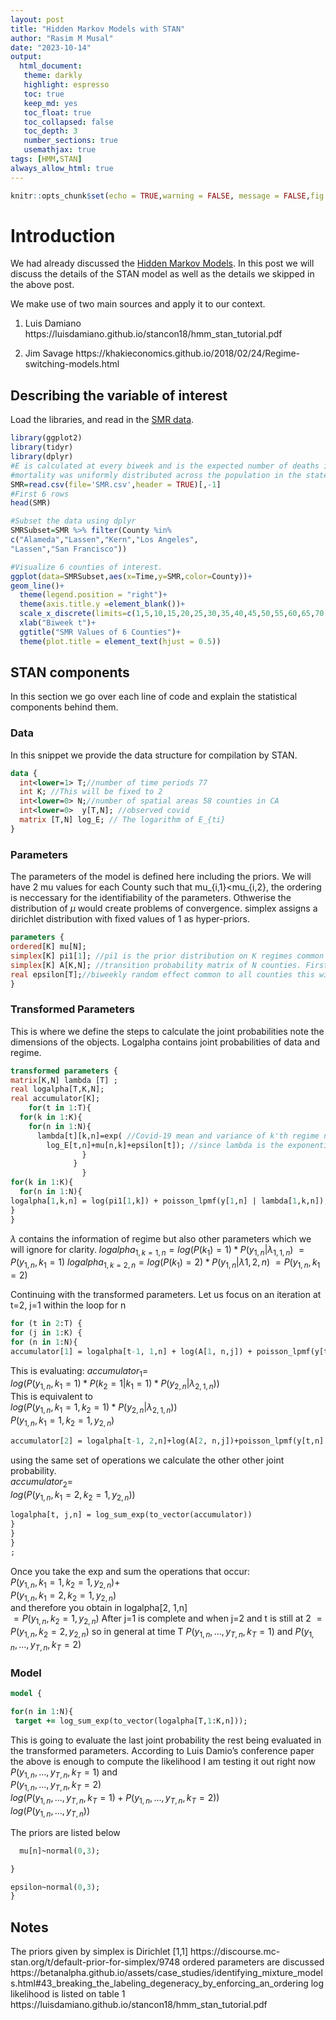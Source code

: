 ```yaml
---
layout: post
title: "Hidden Markov Models with STAN"
author: "Rasim M Musal"
date: "2023-10-14"
output:
  html_document:
   theme: darkly
   highlight: espresso
   toc: true
   keep_md: yes
   toc_float: true
   toc_collapsed: false
   toc_depth: 3
   number_sections: true
   usemathjax: true
tags: [HMM,STAN]
always_allow_html: true
---
```

<script type="text/x-mathjax-config">
MathJax.Hub.Config({
  TeX: { 
      equationNumbers: {
 
            autoNumber: "all",
            formatNumber: function (n) {return +n}
      } 
  }
});
</script>

```r
knitr::opts_chunk$set(echo = TRUE,warning = FALSE, message = FALSE,fig.path = ('./assets/img/2023-10-14-Hidden_Markov_Models_with_STAN'))
```

# Introduction

We had already discussed the [Hidden Markov Models](https://mmusal.github.io/blog/2023/Hidden-Markov-Models/). In this post we will discuss the details of the STAN model as well as the details we skipped in the above post.

We make use of two main sources and apply it to our context.\

1) Luis Damiano https://luisdamiano.github.io/stancon18/hmm_stan_tutorial.pdf\

2) Jim Savage https://khakieconomics.github.io/2018/02/24/Regime-switching-models.html\

## Describing the variable of interest
Load the libraries, and read in the [SMR data](https://mmusal.github.io/blog/2023/Explaining_rshinyapp/#SMR). 
```r
library(ggplot2)
library(tidyr)
library(dplyr)
#E is calculated at every biweek and is the expected number of deaths if
#mortality was uniformly distributed across the population in the state of California
SMR=read.csv(file='SMR.csv',header = TRUE)[,-1]
#First 6 rows
head(SMR)

#Subset the data using dplyr
SMRSubset=SMR %>% filter(County %in% 
c("Alameda","Lassen","Kern","Los Angeles",
"Lassen","San Francisco"))

#Visualize 6 counties of interest.
ggplot(data=SMRSubset,aes(x=Time,y=SMR,color=County))+
geom_line()+  
  theme(legend.position = "right")+
  theme(axis.title.y =element_blank())+
  scale_x_discrete(limits=c(1,5,10,15,20,25,30,35,40,45,50,55,60,65,70,75,77))+
  xlab("Biweek t")+
  ggtitle("SMR Values of 6 Counties")+
  theme(plot.title = element_text(hjust = 0.5))


```

## STAN components 
In this section we go over each line of code and explain the statistical components behind them.

### Data
In this snippet we provide the data structure for compilation by STAN.
```stan
data { 
  int<lower=1> T;//number of time periods 77
  int K; //This will be fixed to 2
  int<lower=0> N;//number of spatial areas 58 counties in CA
  int<lower=0>  y[T,N]; //observed covid
  matrix [T,N] log_E; // The logarithm of E_{ti} 
}
```

### Parameters

The parameters of the model is defined here including the priors. 
We will have 2 mu values for each County such that mu_{i,1}<mu_{i,2}, the ordering is neccessary for the identifiability of the parameters. Othwerise the distribution of $\mu$ would create problems of convergence. simplex assigns a dirichlet distribution with fixed values of 1 as hyper-priors.

```stan
parameters {
ordered[K] mu[N]; 
simplex[K] pi1[1]; //pi1 is the prior distribution on K regimes common to all the counties. 
simplex[K] A[K,N]; //transition probability matrix of N counties. First K component is the given
real epsilon[T];//biweekly random effect common to all counties this will be extended in its dimension T,N
}
```
### Transformed Parameters {#trpr} 

This is where we define the steps to calculate the joint probabilities note the dimensions of the objects. Logalpha contains joint probabilities of data and regime.
```stan
transformed parameters {
matrix[K,N] lambda [T] ;
real logalpha[T,K,N];
real accumulator[K];
    for(t in 1:T){
  for(k in 1:K){     
    for(n in 1:N){
      lambda[t][k,n]=exp( //Covid-19 mean and variance of k'th regime n'th county at time t.
        log_E[t,n]+mu[n,k]+epsilon[t]); //since lambda is the exponential of the linear equation lambda is  E[t,n]*exp(mu[n,k]+epsilon[t])
                }
              }
                }
for(k in 1:K){
  for(n in 1:N){
logalpha[1,k,n] = log(pi1[1,k]) + poisson_lpmf(y[1,n] | lambda[1,k,n]);
}
}
```

$\lambda$ contains the information of regime but also other parameters
which we will ignore for clarity.
$logalpha_{1,k=1,n}=log(P(k_{1})=1)*P(y_{1,n}|\lambda_{1,1,n})$
$=P(y_{1,n},k_{1}=1)$
$logalpha_{1,k=2,n}=log(P(k_{1})=2)*P(y_{1,n}|\lambda{1,2,n})$
$=P(y_{1,n},k_{1}=2)$

Continuing with the transformed parameters.
Let us focus on an iteration at t=2, j=1 within the loop for n
```stan
for (t in 2:T) {
for (j in 1:K) {
for (n in 1:N){
accumulator[1] = logalpha[t-1, 1,n] + log(A[1, n,j]) + poisson_lpmf(y[t,n] | lambda[t,j,n]);
```

This is evaluating:
$accumulator_{1}=$\
$log(P(y_{1,n},k_{1}=1)*P(k_{2}=1|k_{1}=1)*P(y_{2,n}|\lambda_{2,1,n}))$\
This is equivalent to \
$log(P(y_{1,n},k_{1}=1,k_{2}=1)*P(y_{2,n}|\lambda_{2,1,n}))$\
$P(y_{1,n},k_{1}=1,k_{2}=1,y_{2,n})$\

```stan
accumulator[2] = logalpha[t-1, 2,n]+log(A[2, n,j])+poisson_lpmf(y[t,n] |lambda[t,j,n]);
```
using the same set of operations we calculate the other other joint probability.\
$accumulator_{2}=$\
$log(P(y_{1,n},k_{1}=2,k_{2}=1,y_{2,n}))$\


```stan
logalpha[t, j,n] = log_sum_exp(to_vector(accumulator))
}
}
}
;
```

Once you take the exp and sum the operations that occur:\
$P(y_{1,n},k_{1}=1,k_{2}=1,y_{2,n})+$\
$P(y_{1,n},k_{1}=2,k_{2}=1,y_{2,n})$\
and therefore you obtain in logalpha[2, 1,n]\
$=P(y_{1,n},k_{2}=1,y_{2,n})$
After j=1 is complete and when j=2 and t is still at 2
$=P(y_{1,n},k_{2}=2,y_{2,n})$
so in general at time T
$P(y_{1,n},...,y_{T,n},k_{T}=1)$ and 
$P(y_{1,n},...,y_{T,n},k_{T}=2)$

### Model

```stan
model {

for(n in 1:N){  
 target += log_sum_exp(to_vector(logalpha[T,1:K,n]));
```
This is going to evaluate the last joint probability
the rest being evaluated in the transformed parameters.
According to Luis Damio's conference paper the above is enough
to compute the likelihood I am testing it out right now
$P(y_{1,n},...,y_{T,n},k_{T}=1)$ and \
$P(y_{1,n},...,y_{T,n},k_{T}=2)$\
$log(P(y_{1,n},...,y_{T,n},k_{T}=1)+P(y_{1,n},...,y_{T,n},k_{T}=2))$\
$log(P(y_{1,n},...,y_{T,n}))$\


The priors are listed below

```stan
  mu[n]~normal(0,3);

}

epsilon~normal(0,3);
}

```

## Notes
The priors given by simplex is Dirichlet [1,1]
https://discourse.mc-stan.org/t/default-prior-for-simplex/9748
ordered parameters are discussed
https://betanalpha.github.io/assets/case_studies/identifying_mixture_models.html#43_breaking_the_labeling_degeneracy_by_enforcing_an_ordering
log likelihood is listed on table 1
https://luisdamiano.github.io/stancon18/hmm_stan_tutorial.pdf
